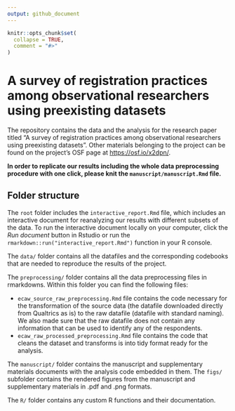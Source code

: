 ```yaml
---
output: github_document
---
```


<!-- README.md is generated from README.Rmd. Please edit that file -->

```r
knitr::opts_chunk$set(
  collapse = TRUE,
  comment = "#>"
)
```

# A survey of registration practices among observational researchers using preexisting datasets

The repository contains the data and the analysis for the research paper titled "A survey of registration practices among observational researchers using preexisting datasets". Other materials belonging to the project can be found on the project's OSF page at [https://osf.io/x2dpn/](https://osf.io/x2dpn/).

__In order to replicate our results including the whole data preprocessing procedure with one click, please knit the `manuscript/manuscript.Rmd` file.__

## Folder structure

The `root` folder includes the `interactive_report.Rmd` file, which includes an interactive document for reanalyzing our results with different subsets of the data. To run the interactive document locally on your computer, click the _Run document_ button in Rstudio or run the `rmarkdown::run("interactive_report.Rmd")` function in your R console.

The `data/` folder contains all the datafiles and the corresponding codebooks that are needed to reproduce the results of the project.

The `preprocessing/` folder contains all the data preprocessing files in rmarkdowns. Within this folder you can find the following files:

  * `ecaw_source_raw_preprocessing.Rmd` file contains the code necessary for the transformation of the source data (the datafile downloaded directly from Qualtrics as is) to the raw datafile (datafile with standard naming). We also made sure that the raw datafile does not contain any information that can be used to identify any of the respondents.
  * `ecaw_raw_processed_preprocessing.Rmd` file contains the code that cleans the dataset and transforms is into tidy format ready for the analysis.

The `manuscript/` folder contains the manuscript and supplementary materials documents with the analysis code embedded in them. The `figs/` subfolder contains the rendered figures from the manuscript and supplementary materials in .pdf and .png formats.

The `R/` folder contains any custom R functions and their documentation.

